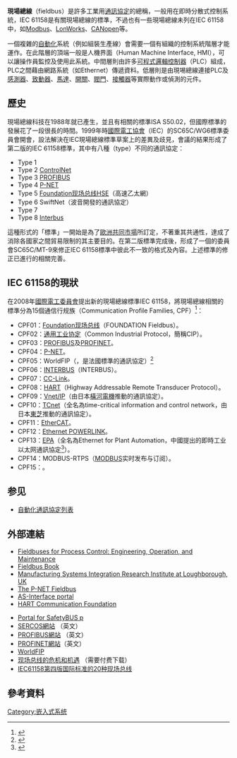 {{更新|time=2019-02-07T14:30:12+00:00}}
'''現場總線'''（fieldbus）是許多工業用[[通訊協定|通訊協定]]的總稱，一般用在即時分散式控制系統，IEC 61158是有關現場總線的標準，不過也有一些現場總線未列在IEC 61158中，如[[Modbus|Modbus]]、[[LonWorks|LonWorks]]、[[CANopen|CANopen]]等。

一個複雜的[[自動化|自動化]]系統（例如組裝生產線）會需要一個有組織的控制系統階層才能運作。在此階層的頂端一般是人機界面（Human Machine Interface, HMI），可以讓操作員監控及使用此系統。中間層則由許多[[可程式邏輯控制器|可程式邏輯控制器]]（PLC）組成，PLC之間藉由網路系統（如Ethernet）傳遞資料。低層則是由現埸總線連接PLC及[[感測器|感測器]]、[[致動器|致動器]]、[[馬達|馬達]]、[[開關|開關]]、[[閥門|閥門]]、[[接觸器|接觸器]]等實際動作或偵測的元件。

== 歷史 ==
現場總線科技在1988年就已產生，並且有相關的標準ISA S50.02，但國際標準的發展花了一段很長的時間。1999年時[[國際電工協會|國際電工協會]]（IEC）的SC65C/WG6標準委員會開會，設法解決在IEC現場總線標準草案上的差異及歧見，會議的結果形成了第二版的IEC 61158標準，其中有八種（type）不同的通訊協定：
* Type 1 {{le|Foundation现场总线H1|Foundation Fieldbus H1}}
* Type 2 [[ControlNet|ControlNet]]
* Type 3 [[PROFIBUS|PROFIBUS]]
* Type 4 [[P-NET|P-NET]]
* Type 5 [[Foundation现场总线HSE|Foundation现场总线HSE]]（高速乙太網）
* Type 6 SwiftNet（波音開發的通訊協定）
* Type 7 {{le|WorldFIP|Factory Instrumentation Protocol}}
* Type 8 [[Interbus|Interbus]]

這種形式的「標準」一開始是為了[[歐洲共同市場|歐洲共同市場]]所訂定，不著重其共通性，達成了消除各國家之間貿易限制的其主要目的。在第二版標準完成後，形成了一個的委員會SC65C/MT-9來修正IEC 61158標準中彼此不一致的格式及內容。上述標準的修正已進行的相關完善。<!--New protocols, such as for safety fieldbuses or realtime ethernet-based fieldbuses are being accepted into the definition of the international fieldbus standard during a typical 5-year maintenance cycle.-->

== IEC 61158的現狀 ==
在2008年[[國際電工委員會|國際電工委員會]]提出新的現場總線標準IEC 61158，將現場總線相關的標準分為15個通信行规族（Communication Profile Families, CPF）<ref>{{Cite web
 |url         = http://www.iec.ch/news_centre/release/nr2008/nr0208.htm
 |title       = Serving global industrial automation: IEC publishes new Fieldbus Standards
 |accessdate  = 2010-12-14
 |publisher   = 國際電工委員會（IEC）
 |deadurl     = yes
 |archiveurl  = https://web.archive.org/web/20081228215632/http://www.iec.ch/news_centre/release/nr2008/nr0208.htm
 |archivedate = 2008-12-28
}}</ref>：
* CPF01：[[Foundation现场总线|Foundation现场总线]]（FOUNDATION Fieldbus）。
* CPF02：[[通用工业协定|通用工业协定]]（Common Industrial Protocol，簡稱CIP）。
* CPF03：[[PROFIBUS|PROFIBUS]]及[[PROFINET|PROFINET]]。
* CPF04：[[P-NET|P-NET]]。
* CPF05：WorldFIP（{{link-fr|Factory Instrumentation Protocol|Factory Instrumentation Protocol}}，是法國標準的通訊協定）<ref>{{Cite web
 |url         = http://ca.nstl.gov.cn/commchannel/content.asp?contentid=131850
 |title       = WorldFip现场总线综述
 |accessdate  = 2010-12-14
 |publisher   = 自动化网论坛
 |deadurl     = yes
 |archiveurl  = https://web.archive.org/web/20160304104557/http://ca.nstl.gov.cn/commchannel/content.asp?contentid=131850
 |archivedate = 2016-03-04
}}</ref>
* CPF06：[[INTERBUS|INTERBUS]]（INTERBUS）。
* CPF07：[[CC-Link|CC-Link]]。
* CPF08：[[HART|HART]]（Highway Addressable Remote Transducer Protocol）。
* CPF09：[[Vnet/IP|Vnet/IP]]（由日本[[橫河電機|橫河電機]]推動的通訊協定）。
* CPF10：[[TCnet|TCnet]]（全名為time-critical information and control network，由日本[[東芝|東芝]]推動的通訊協定）。
* CPF11：[[EtherCAT|EtherCAT]]。
* CPF12：[[Ethernet_POWERLINK|Ethernet POWERLINK]]。
* CPF13：[[EPA_(現場總線)|EPA]]（全名為Ethernet for Plant Automation，中國提出的即時工业以太网通訊協定<ref>{{Cite web
| url= http://article.cechina.cn/750_About_EPA3.htm
| title= EPA簡介
| accessdate= 2010-12-14
| publisher= 控制工程網
| archive-date= 2019-08-23
| archive-url= https://web.archive.org/web/20190823045310/http://article.cechina.cn/750_About_EPA3.htm
| dead-url= no
}}</ref>）。
* CPF14：MODBUS-RTPS（[[MODBUS|MODBUS]]实时发布与订阅）。
* CPF15：{{le|SERCOS|SERCOS interface}}。

== 参见 ==
* [[自動化通訊協定列表|自動化通訊協定列表]]

== 外部連結 ==
* [http://www.isa.org/fieldbuses Fieldbuses for Process Control: Engineering, Operation, and Maintenance] {{Wayback|url=http://www.isa.org/fieldbuses |date=20081204095426 }}
* [http://www.springeronline.com/sgw/cda/frontpage/0,11855,4-40109-22-2153226-0,00.html Fieldbus Book]
* [http://www.lboro.ac.uk/departments/mm/research/manufacturing-systems/ Manufacturing Systems Integration Research Institute at Loughborough, UK] {{Wayback|url=http://www.lboro.ac.uk/departments/mm/research/manufacturing-systems/ |date=20121001060115 }}
* [http://www.p-net.org The P-NET Fieldbus] {{Wayback|url=http://www.p-net.org/ |date=20210415054749 }}
* [http://www.as-interface.com AS-Interface portal] {{Wayback|url=http://www.as-interface.com/ |date=20140705052414 }}
* [http://www.hartcomm.org HART Communication Foundation] {{Wayback|url=http://www.hartcomm.org/ |date=20201004234305 }}  
<!--*[http://ourworld.cs.com/rahulsebos/Links.htm#INDEX_A List of fieldbus providers]-->
* [http://www.safetybus.com Portal for SafetyBUS p] {{Wayback|url=http://www.safetybus.com/ |date=20131112045259 }}
* [http://www.sercos.de SERCOS網站] {{Wayback|url=http://www.sercos.de/ |date=20210128014628 }}（英文）
* [http://www.profibus.com PROFIBUS網站] {{Wayback|url=http://www.profibus.com/ |date=20101215135045 }}（英文）
* [https://web.archive.org/web/20061117034105/http://www.profinet.com/pn/ PROFINET網站]（英文）
* [http://www.worldfip.org WorldFIP] {{Wayback|url=http://www.worldfip.org/ |date=20201129044535 }}
* [https://www.cnki.com.cn/Article/CJFDTotal-JSDQ200203000.htm 现场总线的危机和机遇] {{Wayback|url=https://www.cnki.com.cn/Article/CJFDTotal-JSDQ200203000.htm |date=20210125174011 }}（需要付费下载）
* [http://www.hengd.org/ns_detail.asp?id=500077&nowmenuid=500072&previd=500075 IEC61158第四版国际标准的20种现场总线]{{Dead link|date=2019年11月 |bot=InternetArchiveBot |fix-attempted=yes }}

== 參考資料 ==
<references />
<!--[[Category:工業控制|Category:工業控制]]-->
[[Category:嵌入式系统|Category:嵌入式系统]]